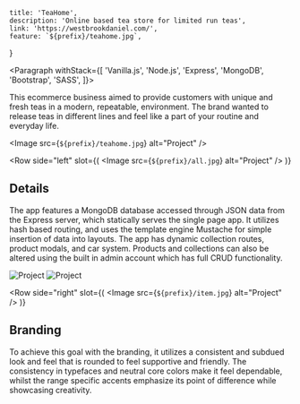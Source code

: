 
	title: 'TeaHome',
	description: 'Online based tea store for limited run teas',
	link: 'https://westbrookdaniel.com/',
	feature: `${prefix}/teahome.jpg`,
}

<Portfolio data={metadata}>


<Paragraph withStack={[
	'Vanilla.js',
	'Node.js',
	'Express',
	'MongoDB',
	'Bootstrap',
	'SASS',
]}>


This ecommerce business aimed to provide customers with unique and fresh teas
in a modern, repeatable, environment. The brand wanted to release teas in
different lines and feel like a part of your routine and everyday life.

</Paragraph>


<Image src={`${prefix}/teahome.jpg`} alt="Project" />

<Row 
	side="left" 
	slot={(
		<Image src={`${prefix}/all.jpg`} alt="Project" />
	)}
>


## Details

The app features a MongoDB database accessed through JSON data from the Express 
server, which statically serves the single page app. It utilizes hash based 
routing, and uses the template engine Mustache for simple insertion of data 
into layouts. The app has dynamic collection routes, product modals, and car 
system. Products and collections can also be altered using the built in admin 
account which has full CRUD functionality.

</Row>


<Gallery>
	<Image src={`${prefix}/profile.jpg`} alt="Project" />
	<Image src={`${prefix}/single.jpg`} alt="Project" />
</Gallery>

<Row 
	side="right" 
	slot={(
		<Image src={`${prefix}/item.jpg`} alt="Project" />
	)}
>


## Branding

To achieve this goal with the branding, it utilizes a consistent and subdued 
look and feel that is rounded to feel supportive and friendly. The consistency 
in typefaces and neutral core colors make it feel dependable, whilst the range 
specific accents emphasize its point of difference while showcasing creativity.

</Row>


</Portfolio>

